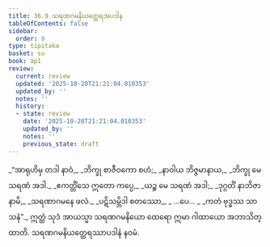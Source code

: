 ```yaml
---
title: 36.9 သရဏဂမနိယတ္ထေရအပဒါန
tableOfContents: false
sidebar:
  order: 9
type: tipitaka
basket: su
book: ap1
review:
  current: review
  updated: '2025-10-20T21:21:04.010353'
  updated_by: ''
  notes: ''
  history:
  - state: review
    date: '2025-10-20T21:21:04.010353'
    updated_by: ''
    notes: ''
    previous_state: draft
---
```



<DynamicBreadcrumb />


<ReviewStatus review={frontmatter.review} showDetails={true} />

<HypothesisAnnotation frontmatter={frontmatter} />

<Division number="34" book="ap1" e="ch" v="20" p="328">

<Paragraph number="4019" type="verses" book="ap1">
_“အာရုဟိမှ တဒါ နာဝံ,_  
_ဘိက္ခု စာဇီဝကော စဟံ;_  
_နာဝါယ ဘိဇ္ဇမာနာယ,_  
_ဘိက္ခု မေ သရဏံ အဒါ._  

</Paragraph>

</Division>
<Division number="35" book="ap1" e="ch" v="20" p="328">

<Paragraph number="4020" type="verses" book="ap1">
_ဧကတ္တိံသေ ဣတော ကပ္ပေ,_  
_ယဉ္စ မေ သရဏံ အဒါ;_  
_ဒုဂ္ဂတိံ နာဘိဇာနာမိ,_  
_သရဏာဂမနေ ဖလံ._  

</Paragraph>

</Division>
<Division number="36" book="ap1" e="ch" v="20" p="329">

<Paragraph number="4021" type="verses" book="ap1">
_ပဋိသမ္ဘိဒါ စတဿော,_  
_ …ပေ… _  
_ကတံ ဗုဒ္ဓဿ သာသနံ”._  

</Paragraph>

<Paragraph number="4022" book="ap1">
ဣတ္ထံ သုဒံ အာယသ္မာ သရဏဂမနိယော ထေရော ဣမာ ဂါထာယော အဘာသိတ္ထာတိ.

</Paragraph>
</Division>

<Paragraph number="4023" type="center" book="ap1">
သရဏဂမနိယတ္ထေရဿာပဒါနံ နဝမံ.
</Paragraph>